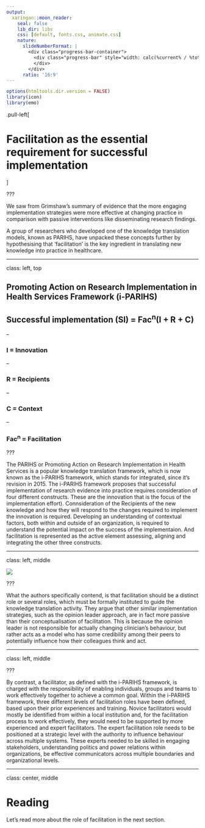 ```yaml
---
output:
  xaringan::moon_reader:
    seal: false
    lib_dir: libs
    css: [default, fonts.css, animate.css]
    nature:
      slideNumberFormat: |
        <div class="progress-bar-container">
          <div class="progress-bar" style="width: calc(%current% / %total% * 100%);">
          </div>
        </div>
      ratio: '16:9'
---
```


```r
options(htmltools.dir.version = FALSE)
library(icon)
library(emo)
```

.pull-left[

# Facilitation as the essential requirement for successful implementation

]

???

We saw from Grimshaw's summary of evidence that the more engaging implementation strategies were more effective at changing practice in comparison with passive interventions like disseminating research findings.

A group of researchers who developed one of the knowledge translation models, known as PARIHS, have unpacked these concepts further by hypothesising that 'facilitation' is the key ingredient in translating new knowledge into practice in healthcare. 

---

class:  left, top 

## Promoting Action on Research Implementation in Health Services Framework (i-PARIHS)
  

## Successful implementation (SI) = Fac<sup>n</sup>(I + R + C)

--

### I = Innovation

--

### R = Recipients

--

### C = Context

--

### <strong>Fac<sup>n</sup> = Facilitation</strong>

???

The PARIHS or Promoting Action on Research Implementation in Health Services is a popular knowledge translation framework, which is now known as the i-PARIHS framework, which stands for integrated, since it's revision in 2015. The i-PARIHS framework proposes that successful implementation of research evidence into practice requires consideration of four different constructs. These are the innovation that is the focus of the implementation effort). Connsideration of the Recipients of the new knowledge and how they will respond to the changes required to implement the innovation is required. Developing an understanding of contextual factors, both within and outside of an organization, is required to understand the potential impact on the success of the implementaion. And facilitation is represented as the active element assessing, aligning and integrating the other three constructs. 

---

class:  left, middle 

<img src="facilitation.gif">


???

What the authors specifically contend, is that facilitation should be a distinct role or several roles, which must be formally instituted to guide the knowledge translation activity. They argue that other similar implementation strategies, such as the opinion leader approach, are in fact more passive than their conceptualisation of facilitation. This is because the opinion leader is not responsible for actually changing clinician's behaviour, but rather acts as a model who has some credibility among their peers to potentially influence how their colleagues think and act. 


---

class:  left, middle 



???

By contrast, a facilitator, as defined with the i-PARIHS framework, is charged with the responsibility of enabling individuals, groups and teams to work effectively together to achieve a common goal. Within the i-PARIHS framework, three different levels of facilitation roles have been defined, based upon their prior experiences and training. Novice facilitators would mostly be identified from within a local institution and, for the facilitation process to work effectively, they would need to be supported by more experienced and expert facilitators. The expert facilitation role needs to be positioned at a strategic level with the authority to influence behaviour across multiple systems. These experts needed to be skilled in engaging stakeholders, understanding politics and power relations within organizations, be effective communicators across multiple boundaries and organizational levels. 


---

class:  center, middle 

# Reading

Let's read more about the role of facilitation in the next section. 
